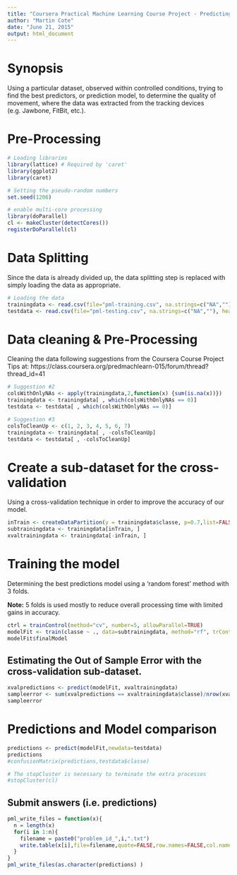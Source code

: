 ```yaml
---
title: "Coursera Practical Machine Learning Course Project - Predicting Motivation"
author: "Martin Cote"
date: "June 21, 2015"
output: html_document
---
```


# Synopsis

Using a particular dataset, observed within controlled conditions, trying to find the best predictors, or prediction model, to determine the quality of movement, where the data was extracted from the tracking devices (e.g. Jawbone, FitBit, etc.).

# Pre-Processing

```r
# Loading libraries
library(lattice) # Required by 'caret'
library(ggplot2)
library(caret)

# Setting the pseudo-random numbers
set.seed(1206)

# enable multi-core processing
library(doParallel)
cl <- makeCluster(detectCores())
registerDoParallel(cl)
```

# Data Splitting

Since the data is already divided up, the data splitting step is replaced with simply loading the data as appropriate.

```r
# Loading the data
trainingdata <- read.csv(file="pml-training.csv", na.strings=c("NA",""), header=TRUE)
testdata <- read.csv(file="pml-testing.csv", na.strings=c("NA",""), header=TRUE)

```

# Data cleaning & Pre-Processing

Cleaning the data following suggestions from the Coursera Course Project Tips at: https://class.coursera.org/predmachlearn-015/forum/thread?thread_id=41

```r
# Suggestion #2
colsWithOnlyNAs <- apply(trainingdata,2,function(x) {sum(is.na(x))}) 
trainingdata <- trainingdata[ , which(colsWithOnlyNAs == 0)]
testdata <- testdata[ , which(colsWithOnlyNAs == 0)]

# Suggestion #3
colsToCleanUp <- c(1, 2, 3, 4, 5, 6, 7)
trainingdata <- trainingdata[ , -colsToCleanUp]
testdata <- testdata[ , -colsToCleanUp]
```

# Create a sub-dataset for the cross-validation

Using a cross-validation technique in order to improve the accuracy of our model.

```r
inTrain <- createDataPartition(y = trainingdata$classe, p=0.7,list=FALSE)
subtrainingdata <- trainingdata[inTrain, ]
xvaltrainingdata <- trainingdata[-inTrain, ]
```

# Training the model

Determining the best predictions model using a 'random forest' method with 3 folds.

**Note:** 5 folds is used mostly to reduce overall processing time with limited gains in accuracy.

```r
ctrl = trainControl(method="cv", number=5, allowParallel=TRUE)
modelFit <- train(classe ~ ., data=subtrainingdata, method="rf", trControl=ctrl)
modelFit$finalModel
```

## Estimating the Out of Sample Error with the cross-validation sub-dataset.

```r
xvalpredictions <- predict(modelFit, xvaltrainingdata)
sampleerror <- sum(xvalpredictions == xvaltrainingdata$classe)/nrow(xvaltrainingdata)
sampleerror
```

# Predictions and Model comparison

```r
predictions <- predict(modelFit,newdata=testdata)
predictions
#confusionMatrix(predictions,testdata$classe)

# The stopCluster is necessary to terminate the extra processes
#stopCluster(cl)
```

## Submit answers (i.e. predictions)

```r
pml_write_files = function(x){
  n = length(x)
  for(i in 1:n){
    filename = paste0("problem_id_",i,".txt")
    write.table(x[i],file=filename,quote=FALSE,row.names=FALSE,col.names=FALSE)
  }
}
pml_write_files(as.character(predictions) )
```
